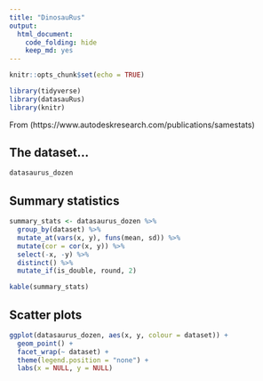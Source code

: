 ```yaml
---
title: "DinosauRus"
output: 
  html_document:
    code_folding: hide
    keep_md: yes
---
```


```r
knitr::opts_chunk$set(echo = TRUE)
```

```r
library(tidyverse)
library(datasauRus)
library(knitr)
```

From (https://www.autodeskresearch.com/publications/samestats)

## The dataset...
```r
datasaurus_dozen
```

## Summary statistics

```r

summary_stats <- datasaurus_dozen %>% 
  group_by(dataset) %>% 
  mutate_at(vars(x, y), funs(mean, sd)) %>% 
  mutate(cor = cor(x, y)) %>% 
  select(-x, -y) %>% 
  distinct() %>% 
  mutate_if(is_double, round, 2)

kable(summary_stats)
```

## Scatter plots

```r
ggplot(datasaurus_dozen, aes(x, y, colour = dataset)) +
  geom_point() +
  facet_wrap(~ dataset) +
  theme(legend.position = "none") +
  labs(x = NULL, y = NULL)
```